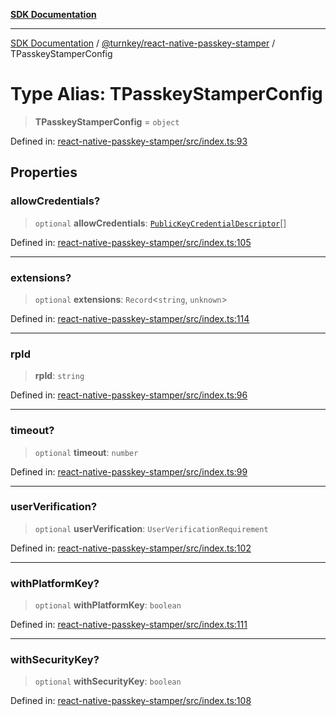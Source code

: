 [**SDK Documentation**](../../../README.mdx)

***

[SDK Documentation](../../../packages.mdx) / [@turnkey/react-native-passkey-stamper](../README.mdx) / TPasskeyStamperConfig

# Type Alias: TPasskeyStamperConfig

> **TPasskeyStamperConfig** = `object`

Defined in: [react-native-passkey-stamper/src/index.ts:93](https://github.com/tkhq/sdk/blob/3a88af7d1d927c6022706911d6af0f92f1440e00/packages/react-native-passkey-stamper/src/index.ts#L93)

## Properties

### allowCredentials?

> `optional` **allowCredentials**: [`PublicKeyCredentialDescriptor`](../interfaces/PublicKeyCredentialDescriptor.mdx)[]

Defined in: [react-native-passkey-stamper/src/index.ts:105](https://github.com/tkhq/sdk/blob/3a88af7d1d927c6022706911d6af0f92f1440e00/packages/react-native-passkey-stamper/src/index.ts#L105)

***

### extensions?

> `optional` **extensions**: `Record`\<`string`, `unknown`\>

Defined in: [react-native-passkey-stamper/src/index.ts:114](https://github.com/tkhq/sdk/blob/3a88af7d1d927c6022706911d6af0f92f1440e00/packages/react-native-passkey-stamper/src/index.ts#L114)

***

### rpId

> **rpId**: `string`

Defined in: [react-native-passkey-stamper/src/index.ts:96](https://github.com/tkhq/sdk/blob/3a88af7d1d927c6022706911d6af0f92f1440e00/packages/react-native-passkey-stamper/src/index.ts#L96)

***

### timeout?

> `optional` **timeout**: `number`

Defined in: [react-native-passkey-stamper/src/index.ts:99](https://github.com/tkhq/sdk/blob/3a88af7d1d927c6022706911d6af0f92f1440e00/packages/react-native-passkey-stamper/src/index.ts#L99)

***

### userVerification?

> `optional` **userVerification**: `UserVerificationRequirement`

Defined in: [react-native-passkey-stamper/src/index.ts:102](https://github.com/tkhq/sdk/blob/3a88af7d1d927c6022706911d6af0f92f1440e00/packages/react-native-passkey-stamper/src/index.ts#L102)

***

### withPlatformKey?

> `optional` **withPlatformKey**: `boolean`

Defined in: [react-native-passkey-stamper/src/index.ts:111](https://github.com/tkhq/sdk/blob/3a88af7d1d927c6022706911d6af0f92f1440e00/packages/react-native-passkey-stamper/src/index.ts#L111)

***

### withSecurityKey?

> `optional` **withSecurityKey**: `boolean`

Defined in: [react-native-passkey-stamper/src/index.ts:108](https://github.com/tkhq/sdk/blob/3a88af7d1d927c6022706911d6af0f92f1440e00/packages/react-native-passkey-stamper/src/index.ts#L108)
